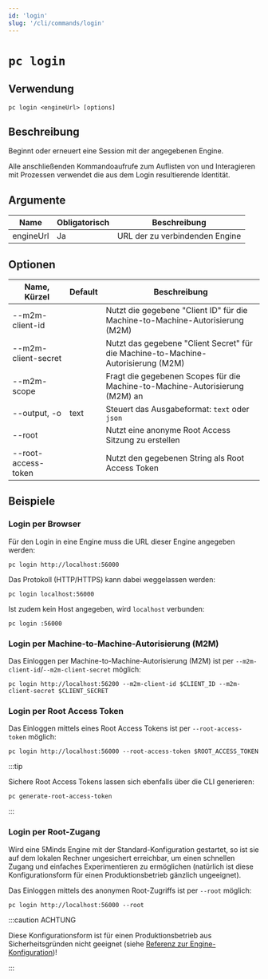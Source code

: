 ```yaml
---
id: 'login'
slug: '/cli/commands/login'
---
```


# `pc login`

## Verwendung

```shell
pc login <engineUrl> [options]
```

## Beschreibung

Beginnt oder erneuert eine Session mit der angegebenen Engine.

Alle anschließenden Kommandoaufrufe zum Auflisten von und Interagieren mit Prozessen verwendet die aus dem Login resultierende Identität.

## Argumente

| Name      | Obligatorisch | Beschreibung                   |
| --------- | ------------- | ------------------------------ |
| engineUrl | Ja            | URL der zu verbindenden Engine |

## Optionen

| Name, Kürzel        | Default | Beschreibung                                                                      |
| ------------------- | ------- | --------------------------------------------------------------------------------- |
| --m2m-client-id     |         | Nutzt die gegebene "Client ID" für die Machine-to-Machine-Autorisierung (M2M)     |
| --m2m-client-secret |         | Nutzt das gegebene "Client Secret" für die Machine-to-Machine-Autorisierung (M2M) |
| --m2m-scope         |         | Fragt die gegebenen Scopes für die Machine-to-Machine-Autorisierung (M2M) an      |
| --output, -o        | text    | Steuert das Ausgabeformat: `text` oder `json`                                     |
| --root              |         | Nutzt eine anonyme Root Access Sitzung zu erstellen                               |
| --root-access-token |         | Nutzt den gegebenen String als Root Access Token                                  |

## Beispiele

### Login per Browser

Für den Login in eine Engine muss die URL dieser Engine angegeben werden:

    pc login http://localhost:56000

Das Protokoll (HTTP/HTTPS) kann dabei weggelassen werden:

    pc login localhost:56000

Ist zudem kein Host angegeben, wird `localhost` verbunden:

    pc login :56000

### Login per Machine-to-Machine-Autorisierung (M2M)

Das Einloggen per Machine-to-Machine-Autorisierung (M2M) ist per `--m2m-client-id`/`--m2m-client-secret` möglich:

    pc login http://localhost:56200 --m2m-client-id $CLIENT_ID --m2m-client-secret $CLIENT_SECRET

### Login per Root Access Token

Das Einloggen mittels eines Root Access Tokens ist per `--root-access-token` möglich:

    pc login http://localhost:56000 --root-access-token $ROOT_ACCESS_TOKEN

:::tip

Sichere Root Access Tokens lassen sich ebenfalls über die CLI generieren:

    pc generate-root-access-token

:::


<div id="root"></div>

### Login per Root-Zugang

Wird eine 5Minds Engine mit der Standard-Konfiguration gestartet, so ist sie auf dem lokalen Rechner ungesichert erreichbar, um einen schnellen Zugang und einfaches Experimentieren zu ermöglichen (natürlich ist diese Konfigurationsform für einen Produktionsbetrieb gänzlich ungeeignet).

Das Einloggen mittels des anonymen Root-Zugriffs ist per `--root` möglich:

    pc login http://localhost:56000 --root

:::caution ACHTUNG

Diese Konfigurationsform ist für einen Produktionsbetrieb aus Sicherheitsgründen nicht geeignet (siehe [Referenz zur Engine-Konfiguration](/docs/engine/configuration#root-access))!

:::
